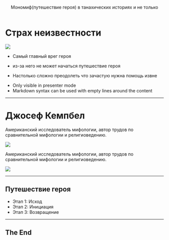


<Head>
  <title>Мономиф в танахических истоериях и не только</title>
</Head>

<Header>

Мономиф(путешествие героя) в танахических историях и не только

</Header>

<Footer>

<Dots />

</Footer>

# Страх неизвестности

<Split>

<img src={imageSrc} />

- Самый главный врег героя

- из-за него не может начаться путешествие героя

- Настолько сложно преодолеть что зачастую нужна помощь извне

</Split>

<Notes>

- Only visible in presenter mode
- Markdown syntax can be used with empty lines around the content

</Notes>

---

# Джосеф Кемпбел

Американский исследователь мифологии, автор трудов по сравнительной мифологии и религиоведению.

<Horizontal>

<img src={imageSrc2} />

<p>
  Американский исследователь мифологии, автор трудов по сравнительной мифологии
  и религиоведению.
</p>

<img src={imageSrc2} />

</Horizontal>

---

## Путешествие героя

<Steps>

- Этап 1: Исход
- Этап 2: Инициация
- Этап 3: Возвращение

</Steps>

---

## The End
